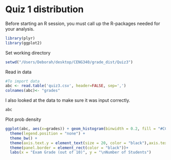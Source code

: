 Quiz 1 distribution
========================================================
Before starting an R session, you must call up the R-packages needed for your analysis.

```r
library(plyr)
library(ggplot2)
```

Set working directory
```r
setwd("/Users/Deborah/desktop/CENG340/grade_dist/Quiz3")

```

Read in data
```r
#To import data
abc <- read.table('quiz3.csv', header=FALSE, sep=',')
colnames(abc)<- "grades"
```

I also looked at the data to make sure it was input correctly.

```r
abc
```

Plot prob density

```r
ggplot(abc, aes(x=grades)) + geom_histogram(binwidth = 0.2, fill = "#CC0000") +
  theme(legend.position = "none") +
  theme_bw() +
  theme(axis.text.y = element_text(size = 20, color = "black"),axis.text.x = element_text(size = 20, color = "black"),axis.title.x = element_text(size=20), axis.title.y = element_text(size = 20)) +
  theme(panel.border = element_rect(color = "black"))+
  labs(x = "Exam Grade (out of 10)", y = "\nNumber of Students") 
```

